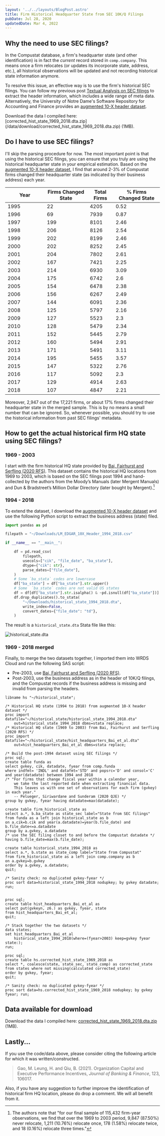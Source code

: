```yaml
---
layout: '../../layouts/BlogPost.astro'
title: Firm Historical Headquarter State from SEC 10K/Q Filings
pubDate: Jul 28, 2020
updatedDate: Mar 4, 2022
---
```



## Why the need to use SEC filings?

In the Compustat database, a firm's headquarter state (and other identification) is in fact the _current_ record stored in `comp.company`. This means once a firm relocates (or updates its incorporate state, address, etc.), all historical observations will be updated and not recording historical state information anymore.

To resolve this issue, an effective way is to use the firm's historical SEC filings. You can follow my previous post [Textual Analysis on SEC filings](https://mingze-gao.com/posts/textual-analysis-on-sec-filings/) to extract the header information, which includes a wide range of meta data. Alternatively, the University of Notre Dame's Software Repository for Accounting and Finance provides an [augmented 10-X header dataset](https://sraf.nd.edu/data/augmented-10-x-header-data/).

<Aside type="tip" title="tl;dr">
  Download the data I compiled here:
  [corrected_hist_state_1969_2018.dta.zip](/data/download/corrected_hist_state_1969_2018.dta.zip)
  (1MB).
</Aside>

## Do I have to use SEC filings?

I'll skip the parsing procedure for now. The most important point is that using the historical SEC filings, you can ensure that you truly are using the historical headquarter state in your empirical estimation. Based on the [augmented 10-X header dataset](https://sraf.nd.edu/data/augmented-10-x-header-data/), I find that around 2-3% of Compustat firms changed their headquarter state (as indicated by their business address) each year.

| <div style="width:7rem">Year</div> | Firms Changed State | Total Firms | % Firms Changed State |
| ---------------------------------- | ------------------- | ----------- | --------------------- |
| 1995                               | 22                  | 4205        | 0.52                  |
| 1996                               | 69                  | 7939        | 0.87                  |
| 1997                               | 199                 | 8101        | 2.46                  |
| 1998                               | 206                 | 8126        | 2.54                  |
| 1999                               | 202                 | 8199        | 2.46                  |
| 2000                               | 202                 | 8252        | 2.45                  |
| 2001                               | 204                 | 7802        | 2.61                  |
| 2002                               | 167                 | 7421        | 2.25                  |
| 2003                               | 214                 | 6930        | 3.09                  |
| 2004                               | 175                 | 6742        | 2.6                   |
| 2005                               | 154                 | 6478        | 2.38                  |
| 2006                               | 156                 | 6267        | 2.49                  |
| 2007                               | 144                 | 6091        | 2.36                  |
| 2008                               | 125                 | 5797        | 2.16                  |
| 2009                               | 127                 | 5523        | 2.3                   |
| 2010                               | 128                 | 5479        | 2.34                  |
| 2011                               | 152                 | 5445        | 2.79                  |
| 2012                               | 160                 | 5494        | 2.91                  |
| 2013                               | 171                 | 5491        | 3.11                  |
| 2014                               | 195                 | 5455        | 3.57                  |
| 2015                               | 147                 | 5322        | 2.76                  |
| 2016                               | 117                 | 5092        | 2.3                   |
| 2017                               | 129                 | 4914        | 2.63                  |
| 2018                               | 107                 | 4847        | 2.21                  |

Moreover, 2,947 out of the 17,221 firms, or about 17% firms changed their headquarter state in the merged sample. This is by no means a small number that can be ignored. So, whenever possible, you should try to use the historical information from past SEC filings' metadata.

## How to get the actual historical firm HQ state using SEC filings?

### 1969 - 2003

I start with the firm historical HQ state provided by [Bai, Fairhurst and Serfling (2020 RFS)](https://academic.oup.com/rfs/article-abstract/33/2/644/5522377). This dataset contains the historical HQ locations from 1969 to 2003, which is based on the SEC filings post 1994 and hand-collected by the authors from the Moody’s Manuals (later Mergent Manuals) and Dun & Bradstreet’s Million Dollar Directory (later bought by Mergent).[^1]

### 1994 - 2018

To extend the dataset, I download the [augmented 10-X header dataset](https://sraf.nd.edu/data/augmented-10-x-header-data/) and use the following Python script to extract the business address (state) filed.

```python
import pandas as pd

filepath = "~/Downloads/LM_EDGAR_10X_Header_1994_2018.csv"

if __name__ == "__main__":

    df = pd.read_csv(
        filepath,
        usecols=["cik", "file_date", "ba_state"],
        dtype={"cik": str},
        parse_dates=["file_date"],
    )
    # Some `ba_stata` codes are lowercase
    df["ba_state"] = df["ba_state"].str.upper()
    # Some  `ba_state` codes are not valid US states
    df = df[df["ba_state"].str.isalpha() & ~pd.isnull(df["ba_state"])]
    df.drop_duplicates().to_stata(
        "~/Downloads/historical_state_1994_2018.dta",
        write_index=False,
        convert_dates={"file_date": "td"},
    )
```

The result is a `historical_state.dta` Stata file like this:

![historical_state.dta](/images/historical_state.png)

### 1969 - 2018 merged

Finally, to merge the two datasets together, I imported them into WRDS Cloud and run the following SAS script:

- Pre-2003, use [Bai, Fairhurst and Serfling (2020 RFS)](https://academic.oup.com/rfs/article-abstract/33/2/644/5522377).
- Post-2003, use the business address as in the header of 10K/Q filings, and the Compustat records if the business address is missing and invalid from parsing the headers.

```sas
libname hs "~/historical_state";

/* Historical HQ state (1994 to 2018) from augmented 10-X header dataset */
proc import datafile="~/historical_state/historical_state_1994_2018.dta"
	out=historical_state_1994_2018 dbms=stata replace;
/* Historical HQ state (1969 to 2003) from Bai, Fairhurst and Serfling (2020 RFS) */
proc import datafile="~/historical_state/hist_headquarters_Bai_et_al.dta"
	out=hist_headquarters_Bai_et_al dbms=stata replace;

/* Build the post-1994 dataset using SEC filings */
proc sql;
create table funda as
select gvkey, cik, datadate, fyear from comp.funda
where indfmt= 'INDL' and datafmt='STD' and popsrc='D' and consol='C'
and year(datadate) between 1994 and 2018
/* "For firms that change fiscal year within a calendar year,
	we take the last reported date when extracting financial data.
	This leaves us with one set of observations for each firm (gvkey) in each year."
	-- Pelueger, Siriwardane and Sunderam (2020 QJE) */
group by gvkey, fyear having datadate=max(datadate);

create table firm_historical_state as
select a.*, b.ba_state as state_sec label="State from SEC filings"
from funda as a left join historical_state as b
on a.cik=b.cik and year(a.datadate)=year(b.file_date) and b.file_date<=a.datadate
group by a.gvkey, a.datadate
/* use the SEC filing closet to and before the Compustat datadate */
having b.file_date=max(b.file_date);

create table historical_state_1994_2018 as
select a.*, b.state as state_comp label="State from Compustat"
from firm_historical_state as a left join comp.company as b
on a.gvkey=b.gvkey
order by a.gvkey, a.datadate;
quit;

/* Sanity check: no duplicated gvkey-fyear */
proc sort data=historical_state_1994_2018 nodupkey; by gvkey datadate; run;


proc sql;
create table hist_headquarters_Bai_et_al as
select put(gvkeyn, z6.) as gvkey, fyear, state
from hist_headquarters_Bai_et_al;
quit;

/* Stack together the two datasets */
data states;
set hist_headquarters_Bai_et_al
	historical_state_1994_2018(where=(fyear>2003) keep=gvkey fyear state:);
run;

proc sql;
create table hs.corrected_hist_state_1969_2018 as
select *, coalesce(state, state_sec, state_comp) as corrected_state
from states where not missing(calculated corrected_state)
order by gvkey, fyear;
quit;

/* Sanity check: no duplicated gvkey-fyear */
proc sort data=hs.corrected_hist_state_1969_2018 nodupkey; by gvkey fyear; run;
```

## Data available for download

Download the data I compiled here: [corrected_hist_state_1969_2018.dta.zip](/data/download/corrected_hist_state_1969_2018.dta.zip) (1MB).

## Lastly...

If you use the code/data above, please consider citing the following article for which it was written/constructed.

> Gao, M. Leung, H. and Qiu, B. (2021). Organization Capital and Executive Performance Incentives, _Journal of Banking & Finance_, 123, 106017.

Also, if you have any suggestion to further improve the identification of historical firm HQ location, please do drop a comment.
We will all benefit from it.

[^1]: The authors note that "for our final sample of 115,432 firm-year observations, we find that over the 1969 to 2003 period, 9,847 (87.50%) never relocate, 1,211 (10.76%) relocate once, 178 (1.58%) relocate twice, and 18 (0.16%) relocate three times."
